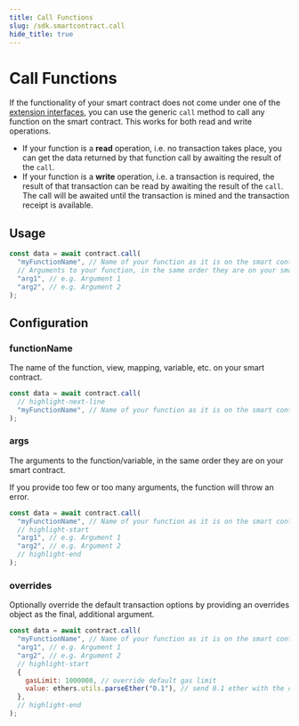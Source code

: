 ---
title: Call Functions
slug: /sdk.smartcontract.call
hide_title: true
---

# Call Functions

If the functionality of your smart contract does not come under one of the [extension interfaces](/typescript/extensions#extensions),
you can use the generic `call` method to call any function on the smart contract. This works for both read and write operations.

- If your function is a **read** operation, i.e. no transaction takes place, you can get the data returned by that function call by awaiting the result of the `call`.
- If your function is a **write** operation, i.e. a transaction is required, the result of that transaction can be read by awaiting the result of the `call`.
  The call will be awaited until the transaction is mined and the transaction receipt is available.

## Usage

```javascript
const data = await contract.call(
  "myFunctionName", // Name of your function as it is on the smart contract
  // Arguments to your function, in the same order they are on your smart contract
  "arg1", // e.g. Argument 1
  "arg2", // e.g. Argument 2
);
```

## Configuration

### functionName

The name of the function, view, mapping, variable, etc. on your smart contract.

```javascript
const data = await contract.call(
  // highlight-next-line
  "myFunctionName", // Name of your function as it is on the smart contract
);
```

### args

The arguments to the function/variable, in the same order they are on your smart contract.

If you provide too few or too many arguments, the function will throw an error.

```javascript
const data = await contract.call(
  "myFunctionName", // Name of your function as it is on the smart contract
  // highlight-start
  "arg1", // e.g. Argument 1
  "arg2", // e.g. Argument 2
  // highlight-end
);
```

### overrides

Optionally override the default transaction options by providing an overrides object as the final, additional argument.

```javascript
const data = await contract.call(
  "myFunctionName", // Name of your function as it is on the smart contract
  "arg1", // e.g. Argument 1
  "arg2", // e.g. Argument 2
  // highlight-start
  {
    gasLimit: 1000000, // override default gas limit
    value: ethers.utils.parseEther("0.1"), // send 0.1 ether with the contract call
  },
  // highlight-end
);
```
